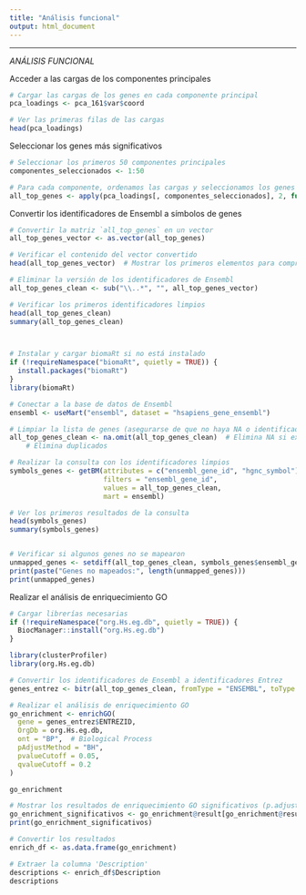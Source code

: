 ---
title: "Análisis funcional"
output: html_document
---

--------------------------------------------------------------------------------
*ANÁLISIS FUNCIONAL*

Acceder a las cargas de los componentes principales
```{r}
# Cargar las cargas de los genes en cada componente principal
pca_loadings <- pca_161$var$coord

# Ver las primeras filas de las cargas
head(pca_loadings)
```

Seleccionar los genes más significativos
```{r}
# Seleccionar los primeros 50 componentes principales
componentes_seleccionados <- 1:50

# Para cada componente, ordenamos las cargas y seleccionamos los genes más importantes
all_top_genes <- apply(pca_loadings[, componentes_seleccionados], 2, function(x) names(sort(x, decreasing = TRUE))[1:30])
```

Convertir los identificadores de Ensembl a símbolos de genes
```{r}

# Convertir la matriz `all_top_genes` en un vector
all_top_genes_vector <- as.vector(all_top_genes)

# Verificar el contenido del vector convertido
head(all_top_genes_vector)  # Mostrar los primeros elementos para comprobar

# Eliminar la versión de los identificadores de Ensembl
all_top_genes_clean <- sub("\\..*", "", all_top_genes_vector)

# Verificar los primeros identificadores limpios
head(all_top_genes_clean)
summary(all_top_genes_clean)



# Instalar y cargar biomaRt si no está instalado
if (!requireNamespace("biomaRt", quietly = TRUE)) {
  install.packages("biomaRt")
}
library(biomaRt)

# Conectar a la base de datos de Ensembl
ensembl <- useMart("ensembl", dataset = "hsapiens_gene_ensembl")

# Limpiar la lista de genes (asegurarse de que no haya NA o identificadores vacíos)
all_top_genes_clean <- na.omit(all_top_genes_clean)  # Elimina NA si existen
    # Elimina duplicados

# Realizar la consulta con los identificadores limpios
symbols_genes <- getBM(attributes = c("ensembl_gene_id", "hgnc_symbol"),
                       filters = "ensembl_gene_id",
                       values = all_top_genes_clean,
                       mart = ensembl)

# Ver los primeros resultados de la consulta
head(symbols_genes)
summary(symbols_genes)


# Verificar si algunos genes no se mapearon
unmapped_genes <- setdiff(all_top_genes_clean, symbols_genes$ensembl_gene_id)
print(paste("Genes no mapeados:", length(unmapped_genes)))
print(unmapped_genes)

```

Realizar el análisis de enriquecimiento GO
```{r}
# Cargar librerías necesarias
if (!requireNamespace("org.Hs.eg.db", quietly = TRUE)) {
  BiocManager::install("org.Hs.eg.db")
}

library(clusterProfiler)
library(org.Hs.eg.db)

# Convertir los identificadores de Ensembl a identificadores Entrez
genes_entrez <- bitr(all_top_genes_clean, fromType = "ENSEMBL", toType = "ENTREZID", OrgDb = org.Hs.eg.db)

# Realizar el análisis de enriquecimiento GO
go_enrichment <- enrichGO(
  gene = genes_entrez$ENTREZID,
  OrgDb = org.Hs.eg.db,
  ont = "BP",  # Biological Process
  pAdjustMethod = "BH",
  pvalueCutoff = 0.05,
  qvalueCutoff = 0.2
)

go_enrichment

```

```{r}
# Mostrar los resultados de enriquecimiento GO significativos (p.adjust < 0.05)
go_enrichment_significativos <- go_enrichment@result[go_enrichment@result$p.adjust < 0.05, ]
print(go_enrichment_significativos)

# Convertir los resultados
enrich_df <- as.data.frame(go_enrichment)

# Extraer la columna 'Description'
descriptions <- enrich_df$Description
descriptions
```














